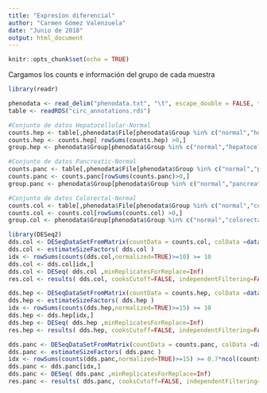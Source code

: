 ```yaml
---
title: "Expresíon diferencial"
author: "Carmen Gómez Valenzuela"
date: "Junio de 2018"
output: html_document
---
```


```r
knitr::opts_chunk$set(echo = TRUE)
```

Cargamos los counts e información del grupo de cada muestra

```r
library(readr)

phenodata <- read_delim("phenodata.txt", "\t", escape_double = FALSE, trim_ws = TRUE)
table <- readRDS("circ_annotations.rds")

```

```r
#Conjunto de datos Hepatocellular-Normal
counts.hep <- table[,phenodata$File[phenodata$Group %in% c("normal","hepatocellular")]]
counts.hep <- counts.hep[ rowSums(counts.hep) >0,]
group.hep <- phenodata$Group[phenodata$Group %in% c("normal","hepatocellular")]

#Conjunto de datos Pancreatic-Normal
counts.panc <- table[,phenodata$File[phenodata$Group %in% c("normal","pancreatic")]]
counts.panc <- counts.panc[rowSums(counts.panc)>0,]
group.panc <- phenodata$Group[phenodata$Group %in% c("normal","pancreatic")]

#Conjunto de datos Colorectal-Normal
counts.col <- table[,phenodata$File[phenodata$Group %in% c("normal","colorectal")]]
counts.col <- counts.col[rowSums(counts.col) >0,]
group.col <- phenodata$Group[phenodata$Group %in% c("normal","colorectal")]
```

```r
library(DESeq2)
dds.col <- DESeqDataSetFromMatrix(countData = counts.col, colData =data.frame(group = as.factor(group.col)), design= ~ group )
dds.col <- estimateSizeFactors( dds.col )
idx <- rowSums(counts(dds.col,normalized=TRUE)>=10) >= 10
dds.col <- dds.col[idx,]
dds.col <- DESeq( dds.col ,minReplicatesForReplace=Inf)
res.col <- results( dds.col, cooksCutoff=FALSE, independentFiltering=FALSE)

```

```r
dds.hep <- DESeqDataSetFromMatrix(countData = counts.hep, colData =data.frame(group = as.factor(group.hep)), design= ~ group )
dds.hep <- estimateSizeFactors( dds.hep )
idx <- rowSums(counts(dds.hep,normalized=TRUE)>=15) >= 10
dds.hep <- dds.hep[idx,]
dds.hep <- DESeq( dds.hep ,minReplicatesForReplace=Inf)
res.hep <- results( dds.hep, cooksCutoff=FALSE, independentFiltering=FALSE)

```



```r
dds.panc <- DESeqDataSetFromMatrix(countData = counts.panc, colData =data.frame(group = as.factor(group.panc)), design= ~ group )
dds.panc <- estimateSizeFactors( dds.panc )
idx <- rowSums(counts(dds.panc,normalized=TRUE)>=15) >= 0.7*ncol(counts.panc)
dds.panc <- dds.panc[idx,]
dds.panc <- DESeq( dds.panc ,minReplicatesForReplace=Inf)
res.panc <- results( dds.panc, cooksCutoff=FALSE, independentFiltering=FALSE)

```
